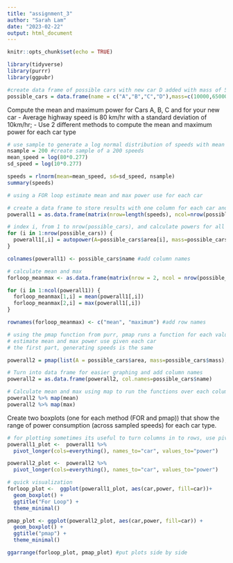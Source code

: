 ```yaml
---
title: "assignment_3"
author: "Sarah Lam"
date: "2023-02-22"
output: html_document
---
```


```r
knitr::opts_chunk$set(echo = TRUE)

library(tidyverse)
library(purrr)
library(ggpubr)
```

```r
#create data frame of possible cars with new car D added with mass of 5000kg and surface area of 10 m2
possible_cars = data.frame(name = c("A","B","C","D"),mass=c(10000,65000,38000,5000), area = c(22,30,22,10))
```

Compute the mean and maximum power for Cars A, B, C and for your new car
- Average highway speed is 80 km/hr with a standard deviation of 10km/hr; 
- Use 2 different methods to compute the mean and maximum power for each car type
```r
# use sample to generate a log normal distribution of speeds with mean 80km/hr converted in m/s for the function
nsample = 200 #create sample of a 200 speeds
mean_speed = log(80*0.277)
sd_speed = log(10*0.277)

speeds = rlnorm(mean=mean_speed, sd=sd_speed, nsample)
summary(speeds)
```

```r
# using a FOR loop estimate mean and max power use for each car

# create a data frame to store results with one column for each car and one row for each speed
powerall1 = as.data.frame(matrix(nrow=length(speeds), ncol=nrow(possible_cars))) # because we don't initialize it - values are NA

# index i, from 1 to nrow(possible_cars), and calculate powers for all four cars
for (i in 1:nrow(possible_cars)) {
  powerall1[,i] = autopower(A=possible_cars$area[i], mass=possible_cars$mass[i], speed=speeds)
}

colnames(powerall1) <- possible_cars$name #add column names

# calculate mean and max 
forloop_meanmax <- as.data.frame(matrix(nrow = 2, ncol = nrow(possible_cars))) #store values in data frame

for (i in 1:ncol(powerall1)) {
  forloop_meanmax[1,i] = mean(powerall1[,i])
  forloop_meanmax[2,i] = max(powerall1[,i])
}

rownames(forloop_meanmax) <- c("mean", "maximum") #add row names
```

```r
# using the pmap function from purr, pmap runs a function for each value in a list of parameters, with other parameters set for each iteration
# estimate mean and max power use given each car
# the first part, generating speeds is the same

powerall2 = pmap(list(A = possible_cars$area, mass=possible_cars$mass), autopower, speed=speeds)

# Turn into data frame for easier graphing and add column names
powerall2 = as.data.frame(powerall2, col.names=possible_cars$name)

# Calculate mean and max using map to run the functions over each column 
powerall2 %>% map(mean)
powerall2 %>% map(max)

```

Create two boxplots (one for each method (FOR and pmap)) that show the range of power consumption (across sampled speeds) for each car type.
```r
# for plotting sometimes its useful to turn columns in to rows, use pivot_longer()
powerall1_plot <-  powerall1 %>% 
  pivot_longer(cols=everything(), names_to="car", values_to="power")

powerall2_plot <-  powerall2 %>% 
  pivot_longer(cols=everything(), names_to="car", values_to="power")

# quick visualization
forloop_plot <-  ggplot(powerall1_plot, aes(car,power, fill=car))+
  geom_boxplot() +
  ggtitle("For Loop") +
  theme_minimal()

pmap_plot <- ggplot(powerall2_plot, aes(car,power, fill=car)) +
  geom_boxplot() +
  ggtitle("pmap") +
  theme_minimal()

ggarrange(forloop_plot, pmap_plot) #put plots side by side

```

